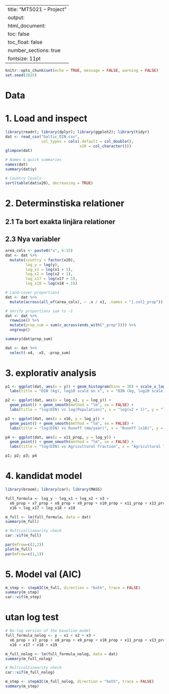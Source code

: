 
---
title: "MT5021 – Project "
output:
  html_document:
    toc: false
    toc_float: false
    number_sections: true
fontsize: 11pt
---


```r
knitr::opts_chunk$set(echo = TRUE, message = FALSE, warning = FALSE)
set.seed(2025)
```

# Data 

# 1. Load and inspect

```r
library(readr); library(dplyr); library(ggplot2); library(tidyr)
dat <- read_csv("baltic_DIN.csv",
                col_types = cols(.default = col_double(),
                                 x20 = col_character()))
glimpse(dat)
```

```r
# Names & quick summaries
names(dat)
summary(dat$y)

# Country levels 
sort(table(dat$x20), decreasing = TRUE)
```

# 2. Determinstiska relationer

## 2.1 Ta bort exakta linjära relationer

## 2.3 Nya variabler

```r
area_cols <- paste0("x", 6:15)
dat <- dat %>%
  mutate(country = factor(x20),
         log_y = log(y),
         log_x1 = log(x1 + 1),
         log_x2 = log(x2 + 1),
         log_x17 = log(x17 + 1),
         log_x18 = log(x18 + 1))

# Land-cover proportions
dat <- dat %>%
  mutate(across(all_of(area_cols), ~ .x / x1, .names = "{.col}_prop"))

# Verify proportions sum to ~1
dat <- dat %>%
  rowwise() %>%
  mutate(prop_sum = sum(c_across(ends_with("_prop")))) %>%
  ungroup()

summary(dat$prop_sum)  
```

```r
dat <- dat %>%
  select(-x4, -x5, -prop_sum)
```

# 3. explorativ analysis

```r
p1 <- ggplot(dat, aes(x = y)) + geom_histogram(bins = 30) + scale_x_log10() +
  labs(title = "DIN (kg), log10 scale on x", x = "DIN (kg, log10 scale)", y = "Count")

p2 <- ggplot(dat, aes(x = log_x2, y = log_y)) +
  geom_point() + geom_smooth(method = "lm", se = FALSE) +
  labs(title = "log(DIN) vs log(Population)", x = "log(x2 + 1)", y = "log(DIN)")

p3 <- ggplot(dat, aes(x = x16, y = log_y)) +
  geom_point() + geom_smooth(method = "lm", se = FALSE) +
  labs(title = "log(DIN) vs Runoff (mm/year)", x = "Runoff (x16)", y = "log(DIN)")

p4 <- ggplot(dat, aes(x = x11_prop, y = log_y)) +
  geom_point() + geom_smooth(method = "lm", se = FALSE) +
  labs(title = "log(DIN) vs Agricultural fraction", x = "Agricultural land proportion", y = "log(DIN)")

p1; p2; p3; p4
```

# 4. kandidat model 

```r
library(broom); library(car); library(MASS)

full_formula <- log_y ~ log_x1 + log_x2 + x3 +
  x6_prop + x7_prop + x8_prop + x9_prop + x10_prop + x11_prop + x13_prop + x14_prop + x15_prop +
  x16 + log_x17 + log_x18 + x19

m_full <- lm(full_formula, data = dat)
summary(m_full)

# Multicollinearity check
car::vif(m_full)
```

```r
par(mfrow=c(2,2))
plot(m_full)
par(mfrow=c(1,1))
```

# 5. Model val (AIC) 

```r
m_step <- stepAIC(m_full, direction = "both", trace = FALSE)
summary(m_step)
car::vif(m_step)
```

# utan log test

```r
# No-log version of the baseline model 
full_formula_nolog <- y ~ x1 + x2 + x3 +
  x6_prop + x7_prop + x8_prop + x9_prop + x10_prop + x11_prop + x13_prop + x14_prop + x15_prop +
  x16 + x17 + x18 + x19

m_full_nolog <- lm(full_formula_nolog, data = dat)
summary(m_full_nolog)

# Multicollinearity check
car::vif(m_full_nolog)
```

```r
m_step <- stepAIC(m_full_nolog, direction = "both", trace = FALSE)
summary(m_step)
```



